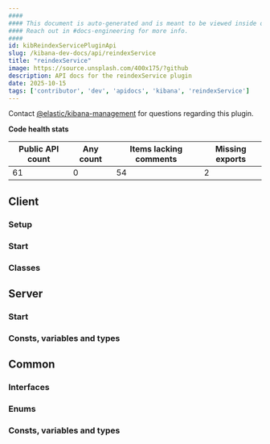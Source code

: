 ```yaml
---
####
#### This document is auto-generated and is meant to be viewed inside our experimental, new docs system.
#### Reach out in #docs-engineering for more info.
####
id: kibReindexServicePluginApi
slug: /kibana-dev-docs/api/reindexService
title: "reindexService"
image: https://source.unsplash.com/400x175/?github
description: API docs for the reindexService plugin
date: 2025-10-15
tags: ['contributor', 'dev', 'apidocs', 'kibana', 'reindexService']
---
```




Contact [@elastic/kibana-management](https://github.com/orgs/elastic/teams/kibana-management) for questions regarding this plugin.

**Code health stats**

| Public API count  | Any count | Items lacking comments | Missing exports |
|-------------------|-----------|------------------------|-----------------|
| 61 | 0 | 54 | 2 |

## Client

### Setup
<DocDefinitionList data={[reindexServiceObj.client.setup]}/>

### Start
<DocDefinitionList data={[reindexServiceObj.client.start]}/>

### Classes
<DocDefinitionList data={reindexServiceObj.client.classes}/>

## Server

### Start
<DocDefinitionList data={[reindexServiceObj.server.start]}/>

### Consts, variables and types
<DocDefinitionList data={reindexServiceObj.server.misc}/>

## Common

### Interfaces
<DocDefinitionList data={reindexServiceObj.common.interfaces}/>

### Enums
<DocDefinitionList data={reindexServiceObj.common.enums}/>

### Consts, variables and types
<DocDefinitionList data={reindexServiceObj.common.misc}/>

